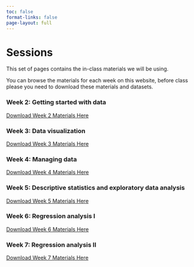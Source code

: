 ```yaml
---
toc: false
format-links: false
page-layout: full
---
```

# Sessions

This set of pages contains the in-class materials we will be using.

You can browse the materials for each week on this website, before class please you need to download these materials and datasets. 

### Week 2: Getting started with data
[Download Week 2 Materials Here](https://download-directory.github.io?url=https://github.com/ccb-hms/hsdm-r-course/tree/main/session-materials/session2)

### Week 3: Data visualization
[Download Week 3 Materials Here](https://download-directory.github.io?url=https://github.com/ccb-hms/hsdm-r-course/tree/main/session-materials/session3)

### Week 4: Managing data
[Download Week 4 Materials Here](https://download-directory.github.io?url=https://github.com/ccb-hms/hsdm-r-course/tree/main/session-materials/session4)

### Week 5: Descriptive statistics and exploratory data analysis
[Download Week 5 Materials Here](https://download-directory.github.io?url=https://github.com/ccb-hms/hsdm-r-course/tree/main/session-materials/session5)

### Week 6: Regression analysis I
[Download Week 6 Materials Here](https://download-directory.github.io?url=https://github.com/ccb-hms/hsdm-r-course/tree/main/session-materials/session6)

### Week 7:  Regression analysis II
[Download Week 7 Materials Here](https://download-directory.github.io?url=https://github.com/ccb-hms/hsdm-r-course/tree/main/session-materials/session7)